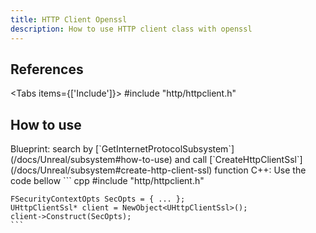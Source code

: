 ```yaml
---
title: HTTP Client Openssl
description: How to use HTTP client class with openssl
---
```



## References
 
<Tabs items={['Include']}>
    <Tab value="Include">#include "http/httpclient.h"</Tab>
</Tabs>

## How to use

<Steps>
  <Step>
    Blueprint: search by [`GetInternetProtocolSubsystem`](/docs/Unreal/subsystem#how-to-use) and call [`CreateHttpClientSsl`](/docs/Unreal/subsystem#create-http-client-ssl) function
  </Step>
  <Step>
    C++: Use the code bellow
    ``` cpp
    #include "http/httpclient.h"

    FSecurityContextOpts SecOpts = { ... };
    UHttpClientSsl* client = NewObject<UHttpClientSsl>();
    client->Construct(SecOpts);
    ```
  </Step>
</Steps>